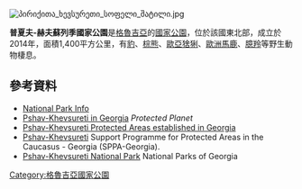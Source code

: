 [[Image:პირიქითა_ხევსურეთი_სოფელი_შატილი.jpg|right]]
{{coords|42.66|N|45.16|E|display=title}}

'''普夏夫-赫夫蘇列季國家公園'''是[[格魯吉亞|格魯吉亞]]的[[國家公園|國家公園]]，位於該國東北部，成立於2014年，面積1,400平方公里，有[[豹|豹]]、[[棕熊|棕熊]]、[[歐亞猞猁|歐亞猞猁]]、[[歐洲馬鹿|歐洲馬鹿]]、[[臆羚|臆羚]]等野生動物棲息。

==參考資料==
* [http://apa.gov.ge/en/protected-areas/national-park National Park Info] {{Wayback|url=http://apa.gov.ge/en/protected-areas/national-park |date=20150113024635 }}
* [https://www.protectedplanet.net/pshav-khevsureti-national-park Pshav-Khevsureti in Georgia] {{Wayback|url=https://www.protectedplanet.net/pshav-khevsureti-national-park |date=20190427124228 }} ''Protected Planet''
* [http://wwf.panda.org/?220711/Pshav-Khevsureti-Protected-Areas-established-in-Georgia Pshav-Khevsureti Protected Areas established in Georgia] {{Wayback|url=http://wwf.panda.org/?220711%2FPshav-Khevsureti-Protected-Areas-established-in-Georgia |date=20181024232134 }}
* [http://sppa-georgia.org/sppa/index.php/en/about-the-programme/general/78-sppa/95-pshav-khevsureti Pshav-Khevsureti] {{Wayback|url=http://sppa-georgia.org/sppa/index.php/en/about-the-programme/general/78-sppa/95-pshav-khevsureti |date=20200219190646 }} Support Programme for Protected Areas in the Caucasus - Georgia (SPPA-Georgia).
* [https://nationalparks.ge/en/site/pshav-khevsuretinp/getHere Pshav-Khevsureti National Park] National Parks of Georgia

{{Georgia-geo-stub}}
[[Category:格魯吉亞國家公園|Category:格魯吉亞國家公園]]